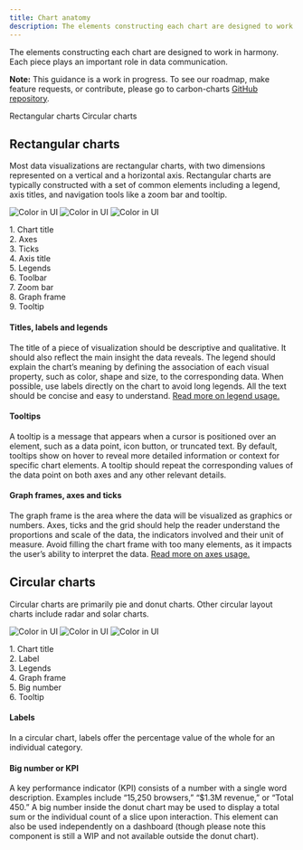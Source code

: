 ```yaml
---
title: Chart anatomy
description: The elements constructing each chart are designed to work in harmony. Each piece plays an important role in data communication.
---
```


<PageDescription>

The elements constructing each chart are designed to work in harmony. Each piece plays an important role in data communication.

</PageDescription>

<InlineNotification>

**Note:** This guidance is a work in progress. To see our roadmap, make feature requests, or contribute, please go to carbon-charts [GitHub repository](https://github.com/carbon-design-system/carbon-charts).

</InlineNotification>

<AnchorLinks>

<AnchorLink>Rectangular charts</AnchorLink>
<AnchorLink>Circular charts</AnchorLink>

</AnchorLinks>

## Rectangular charts

Most data visualizations are rectangular charts, with two dimensions represented on a vertical and a horizontal axis. Rectangular charts are typically constructed with a set of common elements including a legend, axis titles, and navigation tools like a zoom bar and tooltip.

<Row>
<Column  colLg={8} colMd={8} colSm={4}>
<ArtDirection>

![Color in UI](images/chart-anatomy-1sm.png)
![Color in UI](images/chart-anatomy-1.png)
![Color in UI](images/chart-anatomy-1.png)

</ArtDirection>

<Caption></Caption>
</Column>

<Column colLg={2} colMd={2} colSm={2} offsetLg={1}>
  <Aside>
    1. Chart title<br/>
    2. Axes<br/>
    3. Ticks<br/>
    4. Axis title<br/>
    5. Legends<br/>
    6. Toolbar<br/>
    7. Zoom bar<br/>
    8. Graph frame<br/>
    9. Tooltip<br/>
  </Aside>
</Column>
</Row>

#### Titles, labels and legends

The title of a piece of visualization should be descriptive and qualitative. It should also reflect the main insight the data reveals. The legend should explain the chart’s meaning by defining the association of each visual property, such as color, shape and size, to the corresponding data. When possible, use labels directly on the chart to avoid long legends. All the text should be concise and easy to understand. [Read more on legend usage.](../data-visualization/legends)

#### Tooltips

A tooltip is a message that appears when a cursor is positioned over an element, such as a data point, icon button, or truncated text. By default, tooltips show on hover to reveal more detailed information or context for specific chart elements. A tooltip should repeat the corresponding values of the data point on both axes and any other relevant details.

#### Graph frames, axes and ticks

The graph frame is the area where the data will be visualized as graphics or numbers. Axes, ticks and the grid should help the reader understand the proportions and scale of the data, the indicators involved and their unit of measure. Avoid filling the chart frame with too many elements, as it impacts the user’s ability to interpret the data. [Read more on axes usage.](../data-visualization/axes-and-labels)

## Circular charts

Circular charts are primarily pie and donut charts. Other circular layout charts include radar and solar charts.

<Row>
<Column  colLg={8} colMd={8} colSm={4}>
<ArtDirection>

![Color in UI](images/chart-anatomy-2sm.png)
![Color in UI](images/chart-anatomy-2.png)
![Color in UI](images/chart-anatomy-2.png)

</ArtDirection>
<Caption></Caption>
</Column>

<Column colLg={2} colMd={2} colSm={2} offsetLg={1}>
  <Aside>
    1. Chart title<br/>
    2. Label<br/>
    3. Legends<br/>
    4. Graph frame<br/>
    5. Big number<br/>
    6. Tooltip<br/>
  </Aside>
</Column>
</Row>

#### Labels

In a circular chart, labels offer the percentage value of the whole for an individual category.

#### Big number or KPI

A key performance indicator (KPI) consists of a number with a single word description. Examples include “15,250 browsers,” “\$1.3M revenue,” or “Total 450.” A big number inside the donut chart may be used to display a total sum or the individual count of a slice upon interaction. This element can also be used independently on a dashboard (though please note this component is still a WIP and not available outside the donut chart).

